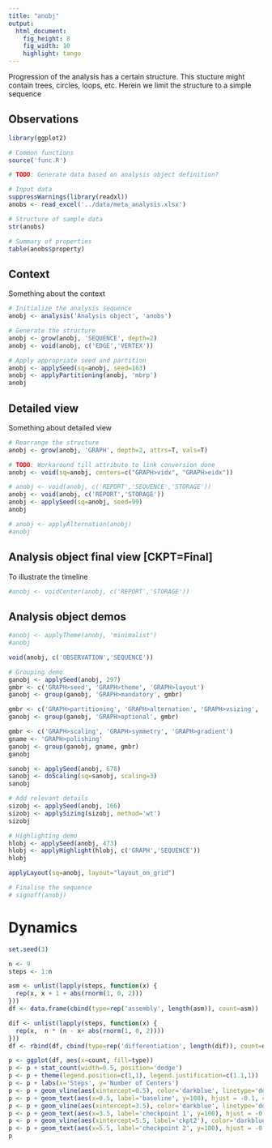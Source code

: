 ```yaml
---
title: "anobj"
output: 
  html_document: 
    fig_height: 8
    fig_width: 10
    highlight: tango
---
```

Progression of the analysis has a certain structure. This stucture might contain trees, circles, loops, etc. Herein we limit the structure to a simple sequence

## Observations

```r
library(ggplot2)

# Common functions
source('func.R')

# TODO: Generate data based on analysis object definition?

# Input data
suppressWarnings(library(readxl))
anobs <- read_excel('../data/meta_analysis.xlsx')

# Structure of sample data
str(anobs)

# Summary of properties
table(anobs$property)
```

## Context

Something about the context

```r
# Initialize the analysis sequence
anobj <- analysis('Analysis object', 'anobs')

# Generate the structure
anobj <- grow(anobj, 'SEQUENCE', depth=2)
anobj <- void(anobj, c('EDGE','VERTEX'))

# Apply appropriate seed and partition
anobj <- applySeed(sq=anobj, seed=163)
anobj <- applyPartitioning(anobj, 'mbrp')
anobj
```

## Detailed view

Something about detailed view

```r
# Rearrange the structure
anobj <- grow(anobj, 'GRAPH', depth=2, attrs=T, vals=T)

# TODO: Workaround till attribute to link conversion done
anobj <- void(sq=anobj, centers=c("GRAPH>vidx", "GRAPH>eidx"))

# anobj <- void(anobj, c('REPORT','SEQUENCE','STORAGE'))
anobj <- void(anobj, c('REPORT','STORAGE'))
anobj <- applySeed(sq=anobj, seed=99)
anobj

# anobj <- applyAlternation(anobj)
#anobj
```

## Analysis object final view [CKPT=Final]

To illustrate the timeline

```r

#anobj <- voidCenter(anobj, c('REPORT','STORAGE'))

```

## Analysis object demos

```r
#anobj <- applyTheme(anobj, 'minimalist')
#anobj

void(anobj, c('OBSERVATION','SEQUENCE'))

# Grouping demo
ganobj <- applySeed(anobj, 297)
gmbr <- c('GRAPH>seed', 'GRAPH>theme', 'GRAPH>layout')
ganobj <- group(ganobj, 'GRAPH>mandatory', gmbr)

gmbr <- c('GRAPH>partitioning', 'GRAPH>alternation', 'GRAPH>vsizing', 'GRAPH>esizing', 'GRAPH>simplicity')
ganobj <- group(ganobj, 'GRAPH>optional', gmbr)

gmbr <- c('GRAPH>scaling', 'GRAPH>symmetry', 'GRAPH>gradient')
gname <- 'GRAPH>polishing'
ganobj <- group(ganobj, gname, gmbr)
ganobj

sanobj <- applySeed(anobj, 678)
sanobj <- doScaling(sq=sanobj, scaling=3)
sanobj

# Add relevant details
sizobj <- applySeed(anobj, 166)
sizobj <- applySizing(sizobj, method='wt')
sizobj

# Highlighting demo
hlobj <- applySeed(anobj, 473)
hlobj <- applyHighlight(hlobj, c('GRAPH','SEQUENCE'))
hlobj

applyLayout(sq=anobj, layout="layout_on_grid")

# Finalise the sequence
# signoff(anobj)
```

# Dynamics
```r
set.seed(3)

n <- 9
steps <- 1:n

asm <- unlist(lapply(steps, function(x) {
  rep(x, x + 1 + abs(rnorm(1, 0, 2)))
}))
df <- data.frame(cbind(type=rep('assembly', length(asm)), count=asm))

dif <- unlist(lapply(steps, function(x) {
  rep(x,  n * (n - x+ abs(rnorm(1, 0, 2))))
}))
df <- rbind(df, cbind(type=rep('differentiation', length(dif)), count=dif))

p <- ggplot(df, aes(x=count, fill=type))
p <- p + stat_count(width=0.5, position='dodge')
p <- p + theme(legend.position=c(1,1), legend.justification=c(1.1,1))
p <- p + labs(x='Steps', y='Number of Centers')
p <- p + geom_vline(aes(xintercept=0.5), color='darkblue', linetype='dotted', size=1)
p <- p + geom_text(aes(x=0.5, label='baseline', y=100), hjust = -0.1, color='darkblue')
p <- p + geom_vline(aes(xintercept=3.5), color='darkblue', linetype='dotted', size=1)
p <- p + geom_text(aes(x=3.5, label='checkpoint 1', y=100), hjust = -0.1, color='darkblue')
p <- p + geom_vline(aes(xintercept=5.5, label='ckpt2'), color='darkblue', linetype='dotted', size=1)
p <- p + geom_text(aes(x=5.5, label='checkpoint 2', y=100), hjust = -0.1, color='darkblue')
p
```

